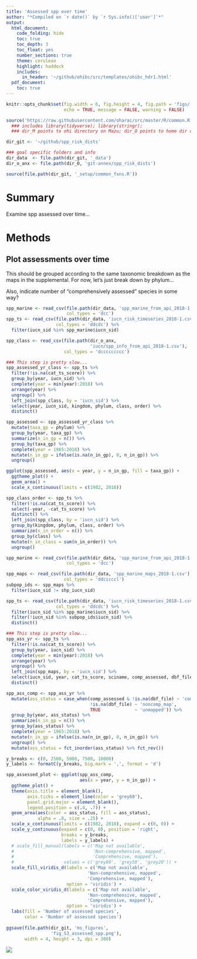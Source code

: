 ```yaml
---
title: 'Assessed spp over time'
author: "*Compiled on `r date()` by `r Sys.info()['user']`*"
output: 
  html_document:
    code_folding: hide
    toc: true
    toc_depth: 3
    toc_float: yes
    number_sections: true
    theme: cerulean
    highlight: haddock
    includes: 
      in_header: '~/github/ohibc/src/templates/ohibc_hdr1.html'
  pdf_document:
    toc: true
---
```


``` r

knitr::opts_chunk$set(fig.width = 6, fig.height = 4, fig.path = 'figs/',
                      echo = TRUE, message = FALSE, warning = FALSE)

source('https://raw.githubusercontent.com/oharac/src/master/R/common.R')
  ### includes library(tidyverse); library(stringr); 
  ### dir_M points to ohi directory on Mazu; dir_O points to home dir on Mazu

dir_git <- '~/github/spp_risk_dists'

### goal specific folders and info
dir_data  <- file.path(dir_git, '_data')
dir_o_anx <- file.path(dir_O, 'git-annex/spp_risk_dists')

source(file.path(dir_git, '_setup/common_fxns.R'))

```

# Summary

Examine spp assessed over time...

# Methods

## Plot assessments over time

This should be grouped according to the same taxonomic breakdown as the maps in the supplemental.  For now, let's just break down by phylum...

Also, indicate number of "comprehensively assessed" species in some way?

``` r
spp_marine <- read_csv(file.path(dir_data, 'spp_marine_from_api_2018-1.csv'),
                       col_types = 'dcc')
spp_ts <- read_csv(file.path(dir_data, 'iucn_risk_timeseries_2018-1.csv'), 
                   col_types = 'ddcdc') %>%
  filter(iucn_sid %in% spp_marine$iucn_sid)

spp_class <- read_csv(file.path(dir_o_anx,
                                'iucn/spp_info_from_api_2018-1.csv'), 
                      col_types = 'dccccccccc')

### This step is pretty slow...
spp_assessed_yr_class <- spp_ts %>%
  filter(!is.na(cat_ts_score)) %>%
  group_by(year, iucn_sid) %>%
  complete(year = min(year):2018) %>%
  arrange(year) %>%
  ungroup() %>%
  left_join(spp_class, by = 'iucn_sid') %>%
  select(year, iucn_sid, kingdom, phylum, class, order) %>%
  distinct()

spp_assessed <- spp_assessed_yr_class %>%
  mutate(taxa_gp = phylum) %>%
  group_by(year, taxa_gp) %>%
  summarize(n_in_gp = n()) %>%
  group_by(taxa_gp) %>%
  complete(year = 1965:2018) %>%
  mutate(n_in_gp = ifelse(is.na(n_in_gp), 0, n_in_gp)) %>%
  ungroup()

ggplot(spp_assessed, aes(x = year, y = n_in_gp, fill = taxa_gp)) +
  ggtheme_plot() +
  geom_area() +
  scale_x_continuous(limits = c(1982, 2018))

spp_class_order <- spp_ts %>%
  filter(!is.na(cat_ts_score)) %>%
  select(-year, -cat_ts_score) %>%
  distinct() %>%
  left_join(spp_class, by = 'iucn_sid') %>%
  group_by(kingdom, phylum, class, order) %>%
  summarize(n_in_order = n()) %>%
  group_by(class) %>%
  mutate(n_in_class = sum(n_in_order)) %>%
  ungroup()

```


``` r
spp_marine <- read_csv(file.path(dir_data, 'spp_marine_from_api_2018-1.csv'),
                       col_types = 'dcc')

spp_maps <- read_csv(file.path(dir_data, 'spp_marine_maps_2018-1.csv'), 
                      col_types = 'ddcicccl')
subpop_ids <- spp_maps %>%
  filter(iucn_sid != shp_iucn_sid)

spp_ts <- read_csv(file.path(dir_data, 'iucn_risk_timeseries_2018-1.csv'), 
                   col_types = 'ddcdc') %>%
  filter(iucn_sid %in% spp_marine$iucn_sid) %>%
  filter(!iucn_sid %in% subpop_ids$iucn_sid) %>%
  distinct()

### This step is pretty slow...
spp_ass_yr <- spp_ts %>%
  filter(!is.na(cat_ts_score)) %>%
  group_by(year, iucn_sid) %>%
  complete(year = min(year):2018) %>%
  arrange(year) %>%
  ungroup() %>%
  left_join(spp_maps, by = 'iucn_sid') %>%
  select(iucn_sid, year, cat_ts_score, sciname, comp_assessed, dbf_file) %>%
  distinct()

spp_ass_comp <- spp_ass_yr %>%
  mutate(ass_status = case_when(comp_assessed & !is.na(dbf_file) ~ 'comp_map',
                                !is.na(dbf_file) ~ 'noncomp_map',
                                TRUE             ~ 'unmapped')) %>%
  group_by(year, ass_status) %>%
  summarize(n_in_gp = n()) %>%
  group_by(ass_status) %>%
  complete(year = 1965:2018) %>%
  mutate(n_in_gp = ifelse(is.na(n_in_gp), 0, n_in_gp)) %>%
  ungroup() %>%
  mutate(ass_status = fct_inorder(ass_status) %>% fct_rev())

y_breaks <- c(0, 2500, 5000, 7500, 10000)
y_labels <- formatC(y_breaks, big.mark = ',', format = 'd')

spp_assessed_plot <- ggplot(spp_ass_comp, 
                            aes(x = year, y = n_in_gp)) +
  ggtheme_plot() +
  theme(axis.title = element_blank(),
        axis.ticks = element_line(color = 'grey60'),
        panel.grid.major = element_blank(),
        legend.position = c(.4, .7)) +
  geom_area(aes(color = ass_status, fill = ass_status), 
            alpha = .8, size = .25) +
  scale_x_continuous(limits = c(1982, 2018), expand = c(0, 0)) +
  scale_y_continuous(expand = c(0, 0), position = 'right',
                     breaks = y_breaks,
                     labels = y_labels) +
  # scale_fill_manual(labels = c('Map not available',
  #                              'Non-comprehensive, mapped',
  #                              'Comprehensive, mapped'),
  #                   values = c('grey80', 'grey50', 'grey20')) +
  scale_fill_viridis_d(labels = c('Map not available',
                               'Non-comprehensive, mapped',
                               'Comprehensive, mapped'),
                       option = 'viridis') +
  scale_color_viridis_d(labels = c('Map not available',
                               'Non-comprehensive, mapped',
                               'Comprehensive, mapped'),
                       option = 'viridis') +
  labs(fill = 'Number of assessed species',
       color = 'Number of assessed species')
  
ggsave(file.path(dir_git, 'ms_figures',
                 'fig_S3_assessed_spp.png'),
       width = 4, height = 3, dpi = 300)
```

![](ms_figures/fig_S3_assessed_spp.png)
